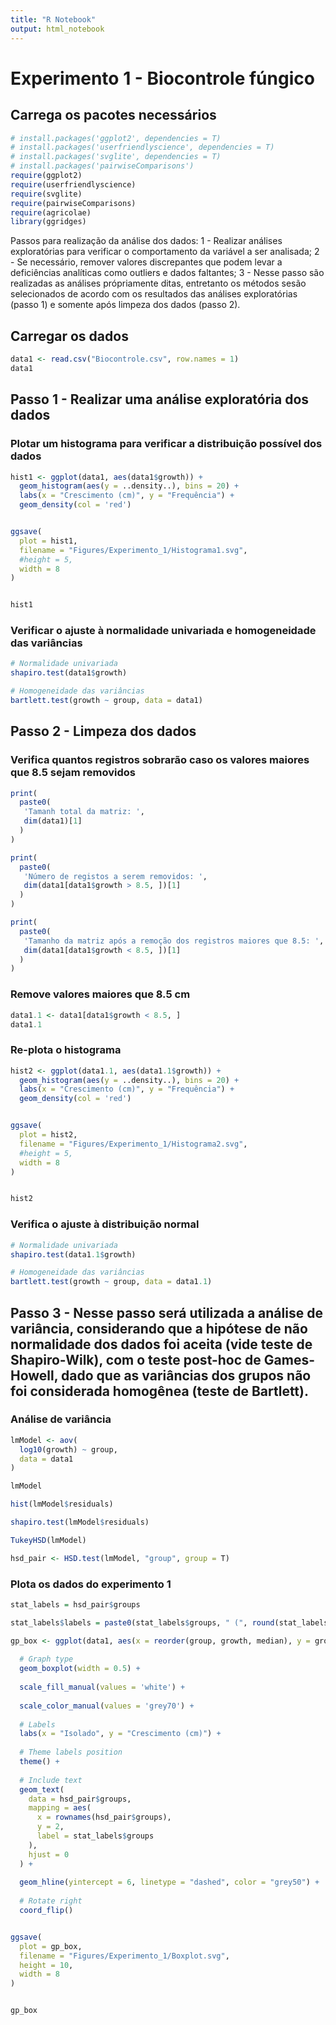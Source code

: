 ```yaml
---
title: "R Notebook"
output: html_notebook
---
```


# Experimento 1 - Biocontrole fúngico


## Carrega os pacotes necessários
```r

# install.packages('ggplot2', dependencies = T)
# install.packages('userfriendlyscience', dependencies = T)
# install.packages('svglite', dependencies = T)
# install.packages('pairwiseComparisons')
require(ggplot2)
require(userfriendlyscience)
require(svglite)
require(pairwiseComparisons)
require(agricolae)
library(ggridges)

```


Passos para realização da análise dos dados:
1 - Realizar análises exploratórias para verificar o comportamento da variável a ser analisada;
2 - Se necessário, remover valores discrepantes que podem levar a deficiências analíticas como outliers e dados faltantes;
3 - Nesse passo são realizadas as análises própriamente ditas, entretanto os métodos sesão selecionados de acordo com os resultados das análises exploratórias (passo 1) e somente após limpeza dos dados (passo 2).


## Carregar os dados
```r

data1 <- read.csv("Biocontrole.csv", row.names = 1)
data1

```


## Passo 1 - Realizar uma análise exploratória dos dados


### Plotar um histograma para verificar a distribuição possível dos dados
```r

hist1 <- ggplot(data1, aes(data1$growth)) +
  geom_histogram(aes(y = ..density..), bins = 20) +
  labs(x = "Crescimento (cm)", y = "Frequência") +
  geom_density(col = 'red')


ggsave(
  plot = hist1,
  filename = "Figures/Experimento_1/Histograma1.svg",
  #height = 5,
  width = 8
)


hist1

```


### Verificar o ajuste à normalidade univariada e homogeneidade das variâncias
```r

# Normalidade univariada
shapiro.test(data1$growth)

# Homogeneidade das variâncias
bartlett.test(growth ~ group, data = data1)

```


## Passo 2 - Limpeza dos dados

### Verifica quantos registros sobrarão caso os valores maiores que 8.5 sejam removidos
```r

print(
  paste0(
   'Tamanh total da matriz: ',
   dim(data1)[1] 
  )
)

print(
  paste0(
   'Número de registos a serem removidos: ',
   dim(data1[data1$growth > 8.5, ])[1] 
  )
)

print(
  paste0(
   'Tamanho da matriz após a remoção dos registros maiores que 8.5: ',
   dim(data1[data1$growth < 8.5, ])[1] 
  )
)

```


### Remove valores maiores que 8.5 cm
```r

data1.1 <- data1[data1$growth < 8.5, ]
data1.1

```


### Re-plota o histograma
```r

hist2 <- ggplot(data1.1, aes(data1.1$growth)) +
  geom_histogram(aes(y = ..density..), bins = 20) +
  labs(x = "Crescimento (cm)", y = "Frequência") +
  geom_density(col = 'red')


ggsave(
  plot = hist2,
  filename = "Figures/Experimento_1/Histograma2.svg",
  #height = 5,
  width = 8
)


hist2

```


### Verifica o ajuste à distribuição normal
```r

# Normalidade univariada
shapiro.test(data1.1$growth)

# Homogeneidade das variâncias
bartlett.test(growth ~ group, data = data1.1)

```


## Passo 3 - Nesse passo será utilizada a análise de variância, considerando que a hipótese de não normalidade dos dados foi aceita (vide teste de Shapiro-Wilk), com o teste post-hoc de Games-Howell, dado que as variâncias dos grupos não foi considerada homogênea (teste de Bartlett).


### Análise de variância
```r

lmModel <- aov(
  log10(growth) ~ group,
  data = data1
)

lmModel

hist(lmModel$residuals)

shapiro.test(lmModel$residuals)

TukeyHSD(lmModel)

hsd_pair <- HSD.test(lmModel, "group", group = T)

```


### Plota os dados do experimento 1
```r

stat_labels = hsd_pair$groups

stat_labels$labels = paste0(stat_labels$groups, " (", round(stat_labels$`log10(growth)` * 10, digits = 2), ")")

gp_box <- ggplot(data1, aes(x = reorder(group, growth, median), y = growth)) +
  
  # Graph type
  geom_boxplot(width = 0.5) +
  
  scale_fill_manual(values = 'white') +
  
  scale_color_manual(values = 'grey70') +
  
  # Labels
  labs(x = "Isolado", y = "Crescimento (cm)") +
  
  # Theme labels position
  theme() +
  
  # Include text
  geom_text(
    data = hsd_pair$groups,
    mapping = aes(
      x = rownames(hsd_pair$groups), 
      y = 2, 
      label = stat_labels$groups
    ),
    hjust = 0
  ) +
  
  geom_hline(yintercept = 6, linetype = "dashed", color = "grey50") +
  
  # Rotate right
  coord_flip()


ggsave(
  plot = gp_box,
  filename = "Figures/Experimento_1/Boxplot.svg",
  height = 10,
  width = 8
)


gp_box

```

